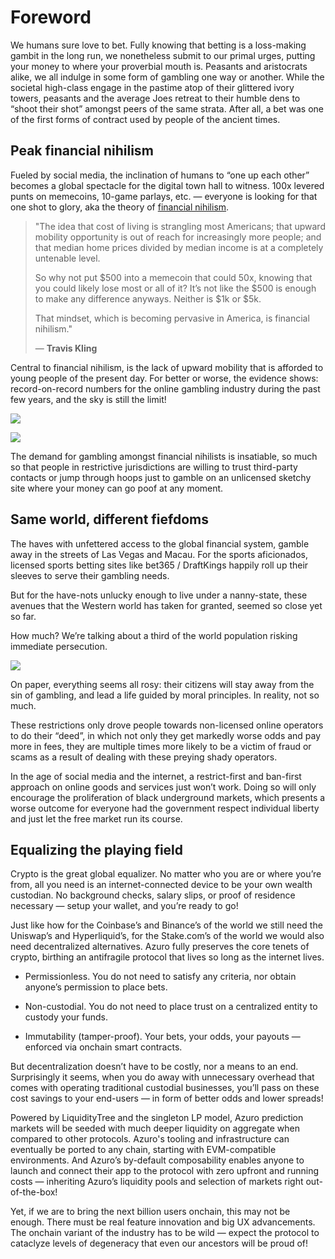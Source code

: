 
# Foreword

We humans sure love to bet. Fully knowing that betting is a loss-making gambit in the long run, we nonetheless submit to our primal urges, putting your money to where your proverbial mouth is.
Peasants and aristocrats alike, we all indulge in some form of gambling one way or another. While the societal high-class engage in the pastime atop of their glittered ivory towers, peasants and the average Joes retreat to their humble dens to “shoot their shot” amongst peers of the same strata.
After all, a bet was one of the first forms of contract used by people of the ancient times.

## Peak financial nihilism

Fueled by social media, the inclination of humans to “one up each other” becomes a global spectacle for the digital town hall to witness. 100x levered punts on memecoins, 10-game parlays, etc. — everyone is looking for that one shot to glory, aka the theory of [financial nihilism](https://www.epsilontheory.com/financial-nihilism/).

> "The idea that cost of living is strangling most Americans; that upward mobility opportunity is out of reach for increasingly more people; and that median home prices divided by median income is at a completely untenable level.
>
> So why not put \$500 into a memecoin that could 50x, knowing that you could likely lose most or all of it? It’s not like the \$500 is enough to make any difference anyways. Neither is \$1k or \$5k.
>
> That mindset, which is becoming pervasive in America, is financial nihilism."
>
> — **Travis Kling**

Central to financial nihilism, is the lack of upward mobility that is afforded to young people of the present day. For better or worse, the evidence shows: record-on-record numbers for the online gambling industry during the past few years, and the sky is still the limit!

<Image
  src="/images/concepts/real-estate.png"
  width={2000}
  height={700}
/>

<Image
  src="/images/concepts/revenue.png"
  width={2000}
  height={700}
/>

The demand for gambling amongst financial nihilists is insatiable, so much so that people in restrictive jurisdictions are willing to trust third-party contacts or jump through hoops just to gamble on an unlicensed sketchy site where your money can go poof at any moment.

## Same world, different fiefdoms

The haves with unfettered access to the global financial system, gamble away in the streets of Las Vegas and Macau. For the sports aficionados, licensed sports betting sites like bet365 / DraftKings happily roll up their sleeves to serve their gambling needs.

But for the have-nots unlucky enough to live under a nanny-state, these avenues that the Western world has taken for granted, seemed so close yet so far.

How much? We’re talking about a third of the world population risking immediate persecution.

<Image
  src="/images/concepts/legality.png"
  width={2000}
  height={700}
/>

On paper, everything seems all rosy: their citizens will stay away from the sin of gambling, and lead a life guided by moral principles. In reality, not so much.

These restrictions only drove people towards non-licensed online operators to do their “deed”, in which not only they get markedly worse odds and pay more in fees, they are multiple times more likely to be a victim of fraud or scams as a result of dealing with these preying shady operators.

In the age of social media and the internet, a restrict-first and ban-first approach on online goods and services just won’t work. Doing so will only encourage the proliferation of black underground markets, which presents a worse outcome for everyone had the government respect individual liberty and just let the free market run its course.

## Equalizing the playing field

Crypto is the great global equalizer. No matter who you are or where you’re from, all you need is an internet-connected device to be your own wealth custodian. No background checks, salary slips, or proof of residence necessary — setup your wallet, and you’re ready to go!

Just like how for the Coinbase’s and Binance’s of the world we still need the Uniswap’s and Hyperliquid’s, for the Stake.com’s of the world we would also need decentralized alternatives. Azuro fully preserves the core tenets of crypto, birthing an antifragile protocol that lives so long as the internet lives.

- Permissionless. You do not need to satisfy any criteria, nor obtain anyone’s permission to place bets.

- Non-custodial. You do not need to place trust on a centralized entity to custody your funds.

- Immutability (tamper-proof). Your bets, your odds, your payouts — enforced via onchain smart contracts.

But decentralization doesn’t have to be costly, nor a means to an end. Surprisingly it seems, when you do away with unnecessary overhead that comes with operating traditional custodial businesses, you’ll pass on these cost savings to your end-users — in form of better odds and lower spreads!

Powered by LiquidityTree and the singleton LP model, Azuro prediction markets will be seeded with much deeper liquidity on aggregate when compared to other protocols. Azuro's tooling and infrastructure can eventually be ported to any chain, starting with EVM-compatible environments. And Azuro’s by-default composability enables anyone to launch and connect their app to the protocol with zero upfront and running costs — inheriting Azuro’s liquidity pools and selection of markets right out-of-the-box!

Yet, if we are to bring the next billion users onchain, this may not be enough. There must be real feature innovation and big UX advancements. The onchain variant of the industry has to be wild — expect the protocol to cataclyze levels of degeneracy that even our ancestors will be proud of!
